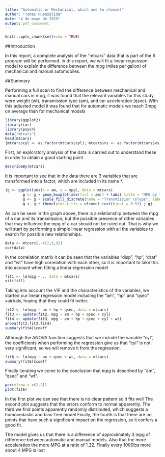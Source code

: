 ```yaml
---
title: "Automatic or Mechanical, which one to choose?"
author: "Tomas Fuenzalida"
date: "4 de mayo de 2020"
output: pdf_document
---
```


```r
knitr::opts_chunk$set(echo = TRUE)
```
##Introduction

In this report, a complete analysis of the "mtcars" data that is part of the R program will be performed. In this report, we will fit a linear regression model to explain the difference between the mpg (miles per gallon) of mechanical and manual automobiles.

##Summary

Performing a full scan to find the difference between mechanical and manual cars in mpg, it was found that the relevant variables for this study were weight (wt), transmission type (am), and car acceleration (qsec). With this adjusted model it was found that for automatic models we reach 3mpg on average than for mechanical models

```r
library(ggplot2)
library(car)
library(psych)
data("mtcars")
head(mtcars)
{mtcars$cyl <- as.factor(mtcars$cyl); mtcars$vs <- as.factor(mtcars$vs); mtcars$am <- as.factor(mtcars$am)}
```

First, an exploratory analysis of the data is carried out to understand these in order to obtain a good starting point

```r
describeBy(mtcars)
```

It is important to see that in the data there are 3 variables that are transformed into a factor, which are included in its name *.

```r
{g <- ggplot(aes(x = am, y = mpg), data = mtcars)
        g <- g + geom_boxplot(aes(fill = am)) + labs( title = "MPG by transmission type", x = "Transmission Type", y = "MPG")
        g <- g + scale_fill_discrete(name = "Transmission \nType", labels = c("Manual", "Automatic"))
        g <- g + theme(plot.title = element_text(hjust = 0.5)) ; g}
```

As can be seen in the graph above, there is a relationship between the mpg of a car and its transmission, but the possible presence of other variables that may influence the mpg of a car should not be ruled out. That is why we will start by performing a simple linear regression with all the variables to search for possible new relationships.

```r
data <- mtcars[,-c(2,8,9)]
cor(data)
```

In the correlation matrix it can be seen that the variables "disp", "hp", "drat" and "wt" have high correlation with each other, so it is important to take this into account when fitting a linear regression model

```r
fit1 <- lm(mpg ~ ., data = mtcars)
vif(fit1)
```

Taking into account the VIF and the characteristics of the variables, we started our linear regression model including the "am", "hp" and "qsec" vairbals, hoping that they could fit better.


```r
fit2 <- lm(mpg ~ am + hp + qsec, data = mtcars)
fit3 <- update(fit2, mpg ~ am + hp + qsec + cyl)
fit4 <- update(fit3, mpg ~ am + hp + qsec + cyl + wt)
anova(fit2,fit3,fit4)
summary(fit4)$coeff
```

Although the ANOVA function suggests that we include the variable "cyl", the coefficients when performing the regression give us that "cyl" is not very significant, so we will remove it from the regression.

```r
fit6 <- lm(mpg ~ am + qsec + wt, data = mtcars)
summary(fit6)$coeff
```

Finally iterating we come to the conclusion that mpg is described by "am", "qsec" and "wt".

```r
par(mfrow = c(2,2))
plot(fit6)
```

In the first plot we can see that there is no clear pattern so it fits well
The second plot suggests that the errors conform to normal apparently.
The third we find points apparently randomly distributed, which suggests a homocedastic and bias-free model
Finally, the fourth is that there are no points that have such a significant impact on the regression, so it confers a good fit.


The model gives us that there is a difference of approximately 3 mpg of difference between automatic and manual models. Also that the more acceleration the more MPG at a ratio of 1.22. Finally every 1000lbs more about 4 MPG is lost